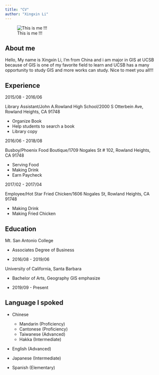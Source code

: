 ```yaml
---
title: "CV"
author: "Xingxin Li"
---
```


![This is me !!!](img/IMG_0458.JPG)

## About me
 Hello, My name is Xingxin Li, I'm from China and i am major in GIS at UCSB because of GIS is one of my favorite field to learn and UCSB has a many opportunity to study GIS and more works can study. Nice to meet you all!!!



## Experience

2015/08 - 2016/06

Library Assistant/John A.Rowland High School/2000 S Otterbein Ave, Rowland Heights, CA 91748

  - Organize Book
  - Help students to search a book
  - Library copy

2016/06 - 2018/08

Busboy/Phoenix Food Boutique/1709 Nogales St # 102, Rowland Heights, CA 91748

  - Serving Food
  - Making Drink
  - Earn Paycheck
  
2017/02 - 2017/04

Employee/Hot Star Fried Chicken/1606 Nogales St, Rowland Heights, CA 91748

  - Making Drink
  - Making Fried Chicken
  
## Education

  Mt. San Antonio College
  
  - Associates Degree of Business
  
  - 2016/08 - 2019/06
  
  University of California, Santa Barbara
  
  - Bachelor of Arts, Geography GIS emphasize
  
  - 2019/09 - Present
  
## Language I spoked

  - Chinese
    - Mandarin (Proficiency)
    - Cantonese (Proficiency)
    - Taiwanese (Advanced)
    - Hakka (Intermediate)
    
    
  - English (Advanced)
  
  - Japanese (Intermediate)
  
  - Spanish (Elementary)

  
  
